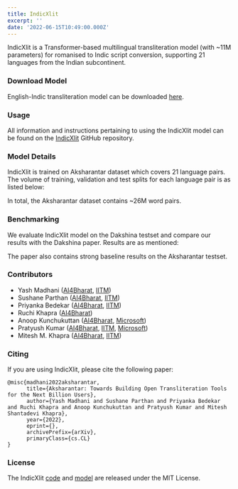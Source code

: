 ```yaml
---
title: IndicXlit
excerpt: ''
date: '2022-06-15T10:49:00.000Z'
---
```


IndicXlit is a Transformer-based multilingual transliteration model (with ~11M parameters) for romanised to Indic script conversion, supporting 21 languages from the Indian subcontinent.

### Download Model

English-Indic transliteration model can be downloaded [here](https://storage.googleapis.com/indic-xlit-public/final\_model/indicxlit-en-indic-v1.0.zip).

### Usage

All information and instructions pertaining to using the IndicXlit model can be found on the [IndicXlit](https://github.com/AI4Bharat/IndicXlit) GitHub repository.

### Model Details

IndicXlit is trained on Aksharantar dataset which covers 21 language pairs. The volume of training, validation and test splits for each language pair is as listed below:

In total, the Aksharantar dataset contains ~26M word pairs.

### Benchmarking

We evaluate IndicXlit model on the Dakshina testset and compare our results with the Dakshina paper. Results are as mentioned:

The paper also contains strong baseline results on the Aksharantar testset.

### Contributors

*   Yash Madhani ([AI4Bharat](https://ai4bharat.org/), [IITM](https://www.iitm.ac.in/))
*   Sushane Parthan ([AI4Bharat](https://ai4bharat.org/), [IITM](https://www.iitm.ac.in/))
*   Priyanka Bedekar ([AI4Bharat](https://ai4bharat.org/), [IITM](https://www.iitm.ac.in/))
*   Ruchi Khapra ([AI4Bharat](https://ai4bharat.org/))
*   Anoop Kunchukuttan ([AI4Bharat](https://ai4bharat.org/), [Microsoft](https://www.microsoft.com/en-in/))
*   Pratyush Kumar ([AI4Bharat](https://ai4bharat.org/), [IITM](https://www.iitm.ac.in/), [Microsoft](https://www.microsoft.com/en-in/))
*   Mitesh M. Khapra ([AI4Bharat](https://ai4bharat.org/), [IITM](https://www.iitm.ac.in/))

### Citing

If you are using IndicXlit, please cite the following paper:

```
@misc{madhani2022aksharantar,
      title={Aksharantar: Towards Building Open Transliteration Tools for the Next Billion Users}, 
      author={Yash Madhani and Sushane Parthan and Priyanka Bedekar and Ruchi Khapra and Anoop Kunchukuttan and Pratyush Kumar and Mitesh Shantadevi Khapra},
      year={2022},
      eprint={},
      archivePrefix={arXiv},
      primaryClass={cs.CL}
}

```

### License

The IndicXlit [code](https://github.com/AI4Bharat/IndicXlit) and [model](https://github.com/AI4Bharat/IndicXlit#download-indicxlit-model) are released under the MIT License.



